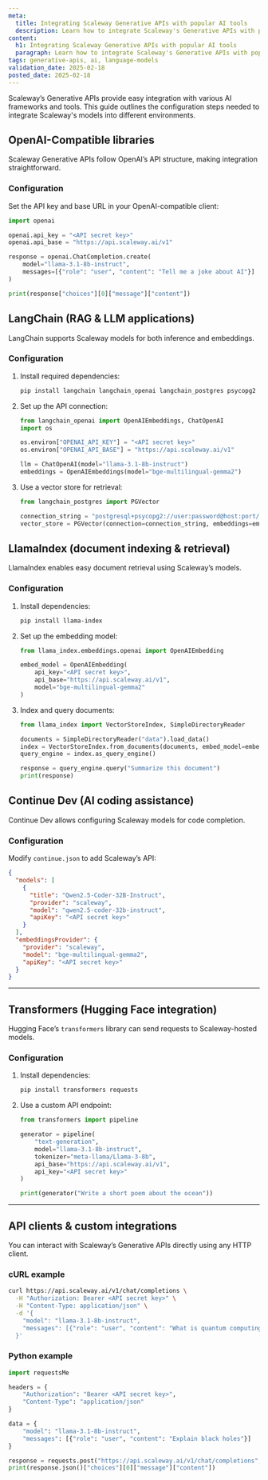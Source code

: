 ```yaml
---
meta:
  title: Integrating Scaleway Generative APIs with popular AI tools
  description: Learn how to integrate Scaleway's Generative APIs with popular AI tools.
content:
  h1: Integrating Scaleway Generative APIs with popular AI tools
  paragraph: Learn how to integrate Scaleway's Generative APIs with popular AI tools.
tags: generative-apis, ai, language-models
validation_date: 2025-02-18
posted_date: 2025-02-18
---
```


Scaleway’s Generative APIs provide easy integration with various AI frameworks and tools. This guide outlines the configuration steps needed to integrate Scaleway's models into different environments.

## OpenAI-Compatible libraries
Scaleway Generative APIs follow OpenAI’s API structure, making integration straightforward.

### Configuration
Set the API key and base URL in your OpenAI-compatible client:

```python
import openai

openai.api_key = "<API secret key>"
openai.api_base = "https://api.scaleway.ai/v1"

response = openai.ChatCompletion.create(
    model="llama-3.1-8b-instruct",
    messages=[{"role": "user", "content": "Tell me a joke about AI"}]
)

print(response["choices"][0]["message"]["content"])
```


## LangChain (RAG & LLM applications)

LangChain supports Scaleway models for both inference and embeddings.

### Configuration
1. Install required dependencies:
   ```bash
   pip install langchain langchain_openai langchain_postgres psycopg2
   ```
2. Set up the API connection:
   ```python
   from langchain_openai import OpenAIEmbeddings, ChatOpenAI
   import os

   os.environ["OPENAI_API_KEY"] = "<API secret key>"
   os.environ["OPENAI_API_BASE"] = "https://api.scaleway.ai/v1"

   llm = ChatOpenAI(model="llama-3.1-8b-instruct")
   embeddings = OpenAIEmbeddings(model="bge-multilingual-gemma2")
   ```
3. Use a vector store for retrieval:
   ```python
   from langchain_postgres import PGVector

   connection_string = "postgresql+psycopg2://user:password@host:port/dbname"
   vector_store = PGVector(connection=connection_string, embeddings=embeddings)
   ```

## LlamaIndex (document indexing & retrieval)

LlamaIndex enables easy document retrieval using Scaleway’s models.

### Configuration
1. Install dependencies:
   ```bash
   pip install llama-index
   ```
2. Set up the embedding model:
   ```python
   from llama_index.embeddings.openai import OpenAIEmbedding

   embed_model = OpenAIEmbedding(
       api_key="<API secret key>",
       api_base="https://api.scaleway.ai/v1",
       model="bge-multilingual-gemma2"
   )
   ```
3. Index and query documents:
   ```python
   from llama_index import VectorStoreIndex, SimpleDirectoryReader

   documents = SimpleDirectoryReader("data").load_data()
   index = VectorStoreIndex.from_documents(documents, embed_model=embed_model)
   query_engine = index.as_query_engine()

   response = query_engine.query("Summarize this document")
   print(response)
   ```

## Continue Dev (AI coding assistance)

Continue Dev allows configuring Scaleway models for code completion.

### Configuration
Modify `continue.json` to add Scaleway’s API:

```json
{
  "models": [
    {
      "title": "Qwen2.5-Coder-32B-Instruct",
      "provider": "scaleway",
      "model": "qwen2.5-coder-32b-instruct",
      "apiKey": "<API secret key>"
    }
  ],
  "embeddingsProvider": {
    "provider": "scaleway",
    "model": "bge-multilingual-gemma2",
    "apiKey": "<API secret key>"
  }
}
```

---

## Transformers (Hugging Face integration)

Hugging Face’s `transformers` library can send requests to Scaleway-hosted models.

### Configuration
1. Install dependencies:
   ```bash
   pip install transformers requests
   ```
2. Use a custom API endpoint:
   ```python
   from transformers import pipeline

   generator = pipeline(
       "text-generation",
       model="llama-3.1-8b-instruct",
       tokenizer="meta-llama/Llama-3-8b",
       api_base="https://api.scaleway.ai/v1",
       api_key="<API secret key>"
   )

   print(generator("Write a short poem about the ocean"))
   ```

---

## API clients & custom integrations
You can interact with Scaleway’s Generative APIs directly using any HTTP client.

### cURL example
```bash
curl https://api.scaleway.ai/v1/chat/completions \
  -H "Authorization: Bearer <API secret key>" \
  -H "Content-Type: application/json" \
  -d '{
    "model": "llama-3.1-8b-instruct",
    "messages": [{"role": "user", "content": "What is quantum computing?"}]
  }'
```

### Python example
```python
import requestsMe

headers = {
    "Authorization": "Bearer <API secret key>",
    "Content-Type": "application/json"
}

data = {
    "model": "llama-3.1-8b-instruct",
    "messages": [{"role": "user", "content": "Explain black holes"}]
}

response = requests.post("https://api.scaleway.ai/v1/chat/completions", json=data, headers=headers)
print(response.json()["choices"][0]["message"]["content"])
```
